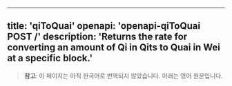 <!-- AUTO-GENERATED-CONTENT:START (ENGLISH-COPY) -->
---
title: 'qiToQuai'
openapi: 'openapi-qiToQuai POST /'
description: 'Returns the rate for converting an amount of Qi in Qits to Quai in Wei at a specific block.'
---

> **참고**: 이 페이지는 아직 한국어로 번역되지 않았습니다. 아래는 영어 원문입니다.
